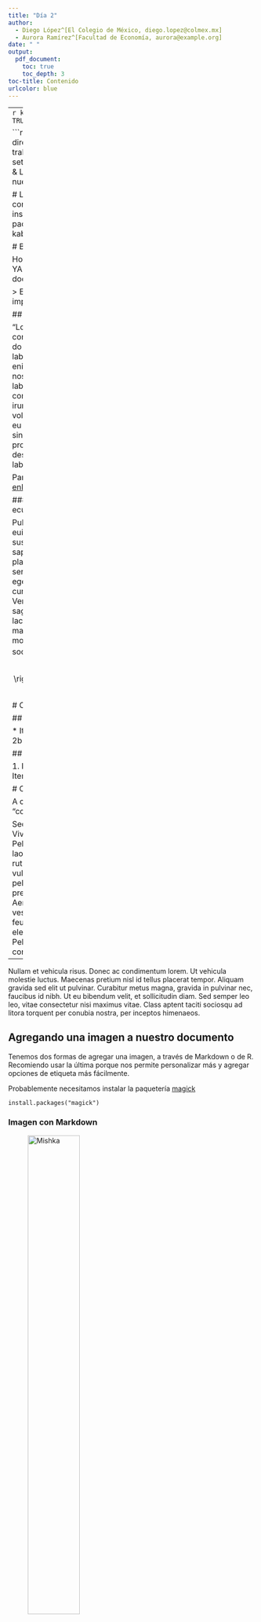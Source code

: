 ```yaml
---
title: "Día 2"
author:
  - Diego López^[El Colegio de México, diego.lopez@colmex.mx]
  - Aurora Ramírez^[Facultad de Economía, aurora@example.org]
date: " "
output:
  pdf_document:
    toc: true
    toc_depth: 3
toc-title: Contenido
urlcolor: blue
---
```

---
```r
knitr::opts_chunk$set(echo = TRUE)
```

```r
# Esta función nos dice el directorio donde estamos trabajando
getwd()
# setwd("C:/Users/lopez/Desktop/R & Latex/2") #string
# Limpiamos nuestro ambiente
rm(list = ls())

# Llamamos las librerías a utilizar con pacman
# install.packages("pacman")
pacman::p_load(tidyverse,
               kableExtra,
               ggplot2,
               cowplot)
```


# Bienvenidos al día 2

Hoy revisaremos las opciones del YAML para personalizar nuestros documentos.

> Esta es una cita de alguien importante 

## Un subtítulo interesante

"Lorem ipsum dolor sit amet, consectetur adipiscing elit, sed do eiusmod tempor incididunt ut labore et dolore magna aliqua. Ut enim ad minim veniam, quis nostrud exercitation ullamco laboris nisi ut aliquip ex ea commodo consequat. Duis aute irure dolor in reprehenderit in voluptate velit esse cillum dolore eu fugiat nulla pariatur. Excepteur sint occaecat cupidatat non proident, sunt in culpa qui officia deserunt mollit anim id est laborum."  

Para más información visita [este enlace](https://diego-eco.github.io/toolkit.html)

### Una subsección con ecuaciones

Pulvinar velit erat magnis euismod curae facilisi suspendisse lectus ligula purus sapien, mi sociis habitasse cubilia platea sollicitudin ad hac senectus cursus nec, odio netus egestas urna lacus varius id curabitur ridiculus ante. Venenatis pretium quisque sagittis blandit fames dis cum, lacinia fermentum ultrices nisl malesuada magna pellentesque, mollis eros donec scelerisque sociosqu parturient.^[Esta es una nota al pie de página]

$$
f'(x) = \lim\limits_{h \rightarrow 0} \frac{f(x+h) - f(x)}{h}  
$$
    
# Consejos

## Lista sin orden en Markdown

* Item 1
* Item 2
    + Item 2a
    + Item 2b
    
## Lista ordenada en Markdown

1. Item 1
2. Item 2
3. Item 3
    + Item 3a
    + Item 3b
    
# Otros tips

A continuación mostramos un "corte de página":

Sed ultrices fermentum facilisis. Vivamus vitae vestibulum sapien. Pellentesque quis pharetra nisi, et laoreet urna. Pellentesque in mi rutrum, porttitor diam vitae, vulputate elit. Duis vulputate pellentesque sollicitudin. Ut pretium nec orci id pharetra. Aenean ut lorem nec ipsum vestibulum dignissim. Donec feugiat dolor ac tellus cursus elementum id et lectus. Pellentesque elementum auctor congue.

---

Nullam et vehicula risus. Donec ac condimentum lorem. Ut vehicula molestie luctus. Maecenas pretium nisl id tellus placerat tempor. Aliquam gravida sed elit ut pulvinar. Curabitur metus magna, gravida in pulvinar nec, faucibus id nibh. Ut eu bibendum velit, et sollicitudin diam. Sed semper leo leo, vitae consectetur nisi maximus vitae. Class aptent taciti sociosqu ad litora torquent per conubia nostra, per inceptos himenaeos.
    

## Agregando una imagen a nuestro documento

Tenemos dos formas de agregar una imagen, a través de Markdown o de R. Recomiendo usar la última porque nos permite personalizar más y agregar opciones de etiqueta más fácilmente.

Probablemente necesitamos instalar la paquetería [magick](https://cran.r-project.org/web/packages/magick/vignettes/intro.html) 

```
install.packages("magick")
```

### Imagen con Markdown

![Mishka](C:/Users/lopez/Desktop/R & Latex/2/mishka1.jpg){width=50%}

### Imagen con Latex

\begin{center}
\includegraphics[width=0.5\columnwidth]{C:/Users/lopez/Desktop/R & Latex/2/mishka1.jpg}
\end{center}

### Imagen con R

```{r fig.cap = "Foto de mi perro. \\label{perro1}"}
imagen1 <- ggdraw() + draw_image("C:/Users/lopez/Desktop/R & Latex/2/mishka1.jpg",scale=0.6)
imagen1
```

Utilizando las etiquetas de Latex podemos hacer referencia a la Imagen \ref{perro1} en nuestro documento. Esto no se puede hacer con la forma de Markdown.

---

```{r fig.cap = "Dos fotos de mi perro. \\label{perro2}"}
imagen1 <- ggdraw() + draw_image("C:/Users/lopez/Desktop/R & Latex/2/mishka1.jpg",scale=0.6)
imagen2 <- ggdraw() + draw_image("C:/Users/lopez/Desktop/R & Latex/2/mishka2.jpg",scale=0.6)
plot_grid(imagen1, imagen2)
```


